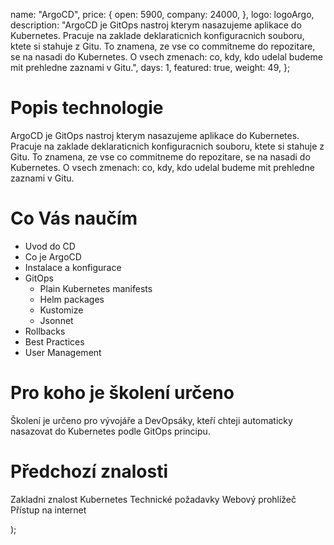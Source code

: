 
  name: "ArgoCD",
  price: {
    open: 5900,
    company: 24000,
  },
  logo: logoArgo,
  description:
    "ArgoCD je GitOps nastroj kterym nasazujeme aplikace do Kubernetes. Pracuje na zaklade deklaraticnich konfiguracnich souboru, ktete si stahuje z Gitu. To znamena, ze vse co commitneme do repozitare, se na nasadi do Kubernetes. O vsech zmenach: co, kdy, kdo udelal budeme mit prehledne zaznami v Gitu.",
  days: 1,
  featured: true,
  weight: 49,
};

# Popis technologie

ArgoCD je GitOps nastroj kterym nasazujeme aplikace do Kubernetes. Pracuje na zaklade deklaraticnich konfiguracnich souboru, ktete si stahuje z Gitu. To znamena, ze vse co commitneme do repozitare, se na nasadi do Kubernetes. O vsech zmenach: co, kdy, kdo udelal budeme mit prehledne zaznami v Gitu.

# Co Vás naučím

- Uvod do CD
- Co je ArgoCD
- Instalace a konfigurace
- GitOps
  - Plain Kubernetes manifests
  - Helm packages
  - Kustomize
  - Jsonnet
- Rollbacks
- Best Practices
- User Management

# Pro koho je školení určeno

Školení je určeno pro vývojáře a DevOpsáky, kteří chteji automaticky nasazovat do Kubernetes podle GitOps principu.

# Předchozí znalosti

Zakladni znalost Kubernetes
Technické požadavky
Webový prohlížeč
Přístup na internet

  <TrainingLayout content={children} meta={meta} />
);
